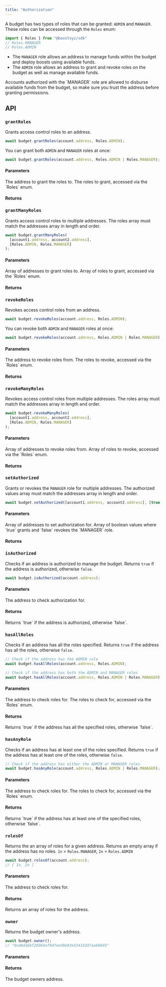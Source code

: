```yaml
---
title: "Authorization"
---
```



<SDKDisclaimer />

A budget has two types of roles that can be granted: `ADMIN` and `MANAGER`. These roles can be accessed through the `Roles` enum:
```ts
import { Roles } from "@boostxyz/sdk"
// Roles.MANAGER
// Roles.ADMIN
```

- The `MANAGER` role allows an address to manage funds within the budget and deploy boosts using available funds. 
- The `ADMIN` role allows an address to grant and revoke roles on the budget as well as manage available funds.

<Warning>
  Accounts authorized with the `MANAGER` role are allowed to disburse available funds from the budget, so make sure you trust the address before granting permissions.
</Warning>

## API

### `grantRoles`

Grants access control roles to an address. 

```ts
await budget.grantRoles(account.address, Roles.ADMIN);
```
You can grant both `ADMIN` and `MANAGER` roles at once:

```ts
await budget.grantRoles(account.address, Roles.ADMIN | Roles.MANAGER);
```

#### Parameters

<ParamField path="address" type="string" required>
The address to grant the roles to.
</ParamField>
<ParamField path="role" type="bigint" required>
The roles to grant, accessed via the `Roles` enum.
</ParamField>

<WriteParams />

#### Returns

<ResponseField name="void" type="Promise<void>" />

### `grantManyRoles`

Grants access control roles to multiple addresses. The roles array must match the addresses array in length and order.

```ts
await budget.grantManyRoles(
  [account1.address, account2.address],
  [Roles.ADMIN, Roles.MANAGER]
);
```

#### Parameters

<ParamField path="addresses" type="string[]" required>
Array of addresses to grant roles to.
</ParamField>
<ParamField path="roles" type="bigint[]" required>
Array of roles to grant, accessed via the `Roles` enum.
</ParamField>

<WriteParams />

#### Returns

<ResponseField name="void" type="Promise<void>" />

### `revokeRoles`

Revokes access control roles from an address.

```ts
await budget.revokeRoles(account.address, Roles.ADMIN);
```
You can revoke both `ADMIN` and `MANAGER` roles at once:

```ts
await budget.revokeRoles(account.address, Roles.ADMIN | Roles.MANAGER);
```

#### Parameters

<ParamField path="address" type="string" required>
The address to revoke roles from.
</ParamField>
<ParamField path="role" type="bigint" required>
The roles to revoke, accessed via the `Roles` enum.
</ParamField>

<WriteParams />

#### Returns

<ResponseField name="void" type="Promise<void>" />

### `revokeManyRoles`

Revokes access control roles from multiple addresses. The roles array must match the addresses array in length and order.

```ts
await budget.revokeManyRoles(
  [account1.address, account2.address],
  [Roles.ADMIN, Roles.MANAGER]
);
```

#### Parameters

<ParamField path="addresses" type="string[]" required>
Array of addresses to revoke roles from.
</ParamField>
<ParamField path="roles" type="bigint[]" required>
Array of roles to revoke, accessed via the `Roles` enum.
</ParamField>

<WriteParams />

#### Returns

<ResponseField name="void" type="Promise<void>" />

### `setAuthorized`

Grants or revokes the `MANAGER` role for multiple addresses. The authorized values array must match the addresses array in length and order.

```ts
await budget.setAuthorized([account1.address, account2.address], [true, false]);
```

#### Parameters

<ParamField path="addresses" type="string[]" required>
Array of addresses to set authorization for.
</ParamField>
<ParamField path="allowed" type="boolean[]" required>
Array of boolean values where `true` grants and `false` revokes the `MANAGER` role.
</ParamField>

<WriteParams />

#### Returns

<ResponseField name="void" type="Promise<void>" />

### `isAuthorized`

Checks if an address is authorized to manage the budget. Returns `true` if the address is authorized, otherwise `false`.

```ts
await budget.isAuthorized(account.address);
```

#### Parameters

<ParamField path="account" type="string" required>
The address to check authorization for.
</ParamField>

<ReadParams />

#### Returns

<ResponseField name="boolean" type="Promise<boolean>">
  Returns `true` if the address is authorized, otherwise `false`.
</ResponseField>

### `hasAllRoles`

Checks if an address has all the roles specified. Returns `true` if the address has all the roles, otherwise `false`.

```ts
// Check if the address has the ADMIN role
await budget.hasAllRoles(account.address, Roles.ADMIN);

// Check if the address has both the ADMIN and MANAGER roles
await budget.hasAllRoles(account.address, Roles.ADMIN | Roles.MANAGER);
```

#### Parameters

<ParamField path="account" type="string" required>
The address to check roles for.
</ParamField>
<ParamField path="roles" type="bigint" required>
The roles to check for, accessed via the `Roles` enum.
</ParamField>

<ReadParams />

#### Returns

<ResponseField name="boolean" type="Promise<boolean>">
  Returns `true` if the address has all the specified roles, otherwise `false`.
</ResponseField>

### `hasAnyRole`

Checks if an address has at least one of the roles specified. Returns `true` if the address has at least one of the roles, otherwise `false`.

```ts
// Check if the address has either the ADMIN or MANAGER roles
await budget.hasAnyRole(account.address, Roles.ADMIN | Roles.MANAGER);
```

#### Parameters

<ParamField path="account" type="string" required>
The address to check roles for.
</ParamField>
<ParamField path="roles" type="bigint" required>
The roles to check for, accessed via the `Roles` enum.
</ParamField>

<ReadParams />

#### Returns

<ResponseField name="boolean" type="Promise<boolean>">
  Returns `true` if the address has at least one of the specified roles, otherwise `false`.
</ResponseField>

### `rolesOf`

Returns the an array of roles for a given address. Returns an empty array if the address has no roles.
`1n` = `Roles.MANAGER`, `2n` = `Roles.ADMIN`

```ts
await budget.rolesOf(account.address);
// [ 1n, 2n ]
```

#### Parameters

<ParamField path="account" type="string" required>
The address to check roles for.
</ParamField>

<ReadParams />

#### Returns

<ResponseField name="bigint[]" type="Promise<bigint[]>">
  Returns an array of roles for the address.
</ResponseField>

### `owner`

Returns the budget owner's address.

```ts
await budget.owner();
// "0xd8da6bf26964af9d7eed9e03e53415d37aa96045"
```

#### Parameters

<ReadParams />

#### Returns

<ResponseField name="string" type="Promise<string>">
The budget owners address.
</ResponseField>
